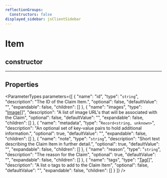 ```yaml
---
reflectionGroups:
  Constructors: false
displayed_sidebar: jsClientSidebar
---
```



# Item

## constructor

___

## Properties

<ParameterTypes parameters={[
  {
    "name": "id",
    "type": "`string`",
    "description": "The ID of the Claim Item.",
    "optional": false,
    "defaultValue": "",
    "expandable": false,
    "children": []
  },
  {
    "name": "images",
    "type": "[Image](js_client.internal.Image.mdx)[]",
    "description": "A list of image URL's that will be associated with the Claim",
    "optional": false,
    "defaultValue": "",
    "expandable": false,
    "children": []
  },
  {
    "name": "metadata",
    "type": "`Record<string, unknown>`",
    "description": "An optional set of key-value pairs to hold additional information.",
    "optional": true,
    "defaultValue": "",
    "expandable": false,
    "children": []
  },
  {
    "name": "note",
    "type": "`string`",
    "description": "Short text describing the Claim Item in further detail.",
    "optional": true,
    "defaultValue": "",
    "expandable": false,
    "children": []
  },
  {
    "name": "reason",
    "type": "`string`",
    "description": "The reason for the Claim",
    "optional": true,
    "defaultValue": "",
    "expandable": false,
    "children": []
  },
  {
    "name": "tags",
    "type": "[Tag](js_client.internal.Tag.mdx)[]",
    "description": "A list o tags to add to the Claim Item",
    "optional": false,
    "defaultValue": "",
    "expandable": false,
    "children": []
  }
]} />
